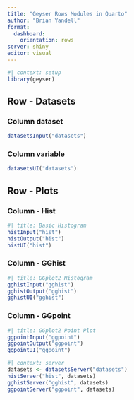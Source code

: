 ```yaml
---
title: "Geyser Rows Modules in Quarto"
author: "Brian Yandell"
format: 
  dashboard:
    orientation: rows
server: shiny
editor: visual
---
```


```r
#| context: setup
library(geyser)
```

## Row - Datasets {height="20%"}

### Column dataset

```r
datasetsInput("datasets")
```

### Column variable

```r
datasetsUI("datasets")
```

## Row - Plots {height="80%"}

### Column - Hist

```r
#| title: Basic Histogram
histInput("hist")
histOutput("hist")
histUI("hist")
```

### Column - GGhist

```r
#| title: GGplot2 Histogram
gghistInput("gghist")
gghistOutput("gghist")
gghistUI("gghist")
```

### Column - GGpoint

```r
#| title: GGplot2 Point Plot
ggpointInput("ggpoint")
ggpointOutput("ggpoint")
ggpointUI("ggpoint")
```

```r
#| context: server
datasets <- datasetsServer("datasets")
histServer("hist", datasets)
gghistServer("gghist", datasets)
ggpointServer("ggpoint", datasets)
```
